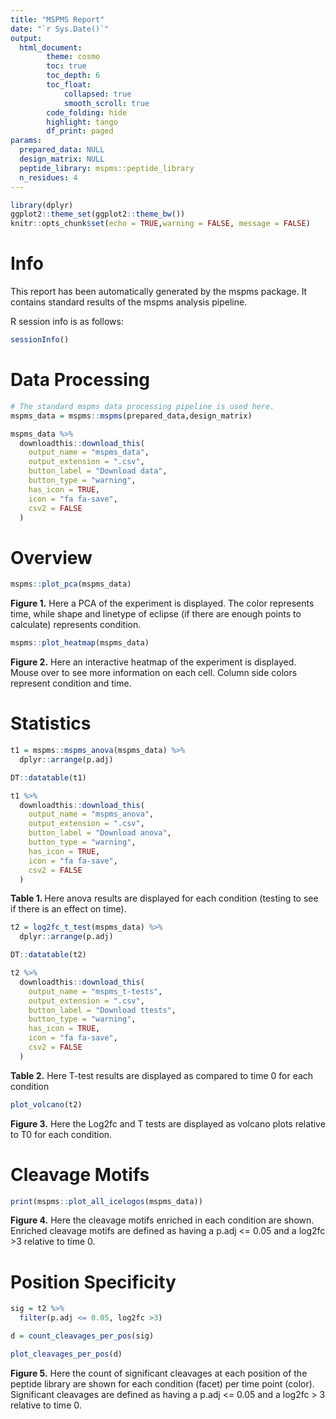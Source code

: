 ```yaml
---
title: "MSPMS Report"
date: "`r Sys.Date()`"
output:
  html_document:
        theme: cosmo
        toc: true
        toc_depth: 6
        toc_float:
            collapsed: true
            smooth_scroll: true
        code_folding: hide
        highlight: tango
        df_print: paged
params:
  prepared_data: NULL
  design_matrix: NULL
  peptide_library: mspms::peptide_library
  n_residues: 4
---
```


```r
library(dplyr)
ggplot2::theme_set(ggplot2::theme_bw())
knitr::opts_chunk$set(echo = TRUE,warning = FALSE, message = FALSE)
```

# Info

This report has been automatically generated by the mspms package. It contains standard results of the mspms analysis pipeline. 


R session info is as follows:  

```r
sessionInfo()
```
# Data Processing 

```r
# The standard mspms data processing pipeline is used here. 
mspms_data = mspms::mspms(prepared_data,design_matrix)

mspms_data %>%
  downloadthis::download_this(
    output_name = "mspms_data",
    output_extension = ".csv",
    button_label = "Download data",
    button_type = "warning",
    has_icon = TRUE,
    icon = "fa fa-save",
    csv2 = FALSE
  )
```


# Overview 
```r
mspms::plot_pca(mspms_data)
```

**Figure 1.** Here a PCA of the experiment is displayed. The color represents time, while shape and linetype of eclipse (if there are enough points to calculate) represents condition. 


```r
mspms::plot_heatmap(mspms_data)
```

**Figure 2.** Here an interactive heatmap of the experiment is displayed. Mouse over to see more information on each cell. Column side colors represent condition and time. 

# Statistics 

```r
t1 = mspms::mspms_anova(mspms_data) %>% 
  dplyr::arrange(p.adj)

DT::datatable(t1)

t1 %>%
  downloadthis::download_this(
    output_name = "mspms_anova",
    output_extension = ".csv",
    button_label = "Download anova",
    button_type = "warning",
    has_icon = TRUE,
    icon = "fa fa-save",
    csv2 = FALSE
  )
```

**Table 1. ** Here anova results are displayed for each condition (testing to see if there is an effect on time). 


```r
t2 = log2fc_t_test(mspms_data) %>% 
  dplyr::arrange(p.adj)

DT::datatable(t2)

t2 %>%
  downloadthis::download_this(
    output_name = "mspms_t-tests",
    output_extension = ".csv",
    button_label = "Download ttests",
    button_type = "warning",
    has_icon = TRUE,
    icon = "fa fa-save",
    csv2 = FALSE
  )
```

**Table 2.** Here T-test results are displayed as compared to time 0 for each condition


```r
plot_volcano(t2)
```

**Figure 3.** Here the Log2fc and T tests are displayed as volcano plots relative to T0 for each condition. 

# Cleavage Motifs

```r
print(mspms::plot_all_icelogos(mspms_data))
```



**Figure 4.** Here the cleavage motifs enriched in each condition are shown. 
Enriched cleavage motifs are defined as having a p.adj <= 0.05 and a log2fc >3
relative to time 0. 


# Position Specificity 

```r
sig = t2 %>% 
  filter(p.adj <= 0.05, log2fc >3)

d = count_cleavages_per_pos(sig)

plot_cleavages_per_pos(d)
```

**Figure 5.** Here the count of significant cleavages at each position of the 
peptide library are shown for each condition (facet) per time point (color). 
Significant cleavages are defined as having a p.adj <= 0.05 and a log2fc > 3 
relative to time 0.  




